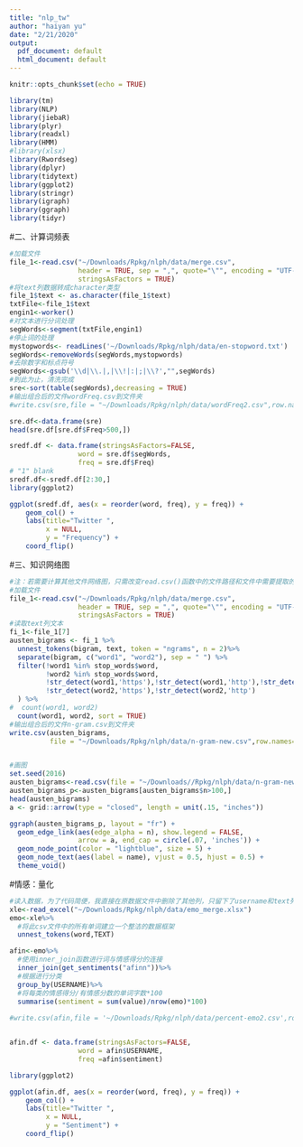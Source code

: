 ```yaml
---
title: "nlp_tw"
author: "haiyan yu"
date: "2/21/2020"
output:
  pdf_document: default
  html_document: default
---
```


```r
knitr::opts_chunk$set(echo = TRUE)
```

```r
library(tm)
library(NLP)
library(jiebaR)
library(plyr)
library(readxl)
library(HMM)
#library(xlsx)
library(Rwordseg)
library(dplyr)
library(tidytext)
library(ggplot2)
library(stringr)
library(igraph)
library(ggraph)
library(tidyr)

```
#二、计算词频表
```r
#加载文件
file_1<-read.csv("~/Downloads/Rpkg/nlph/data/merge.csv",
                 header = TRUE, sep = ",", quote="\"", encoding = "UTF-8",
                 stringsAsFactors = TRUE)
#将text列数据转成character类型
file_1$text <- as.character(file_1$text)
txtFile<-file_1$text
engin1<-worker()
#对文本进行分词处理
segWords<-segment(txtFile,engin1)
#停止词的处理
mystopwords<- readLines('~/Downloads/Rpkg/nlph/data/en-stopword.txt')
segWords<-removeWords(segWords,mystopwords)
#去除数字和标点符号
segWords<-gsub('\\d|\\.|,|\\!|:|;|\\?',"",segWords)
#到此为止，清洗完成
sre<-sort(table(segWords),decreasing = TRUE)
#输出组合后的文件wordFreq.csv到文件夹
#write.csv(sre,file = "~/Downloads/Rpkg/nlph/data/wordFreq2.csv",row.names=F)

sre.df<-data.frame(sre)
head(sre.df[sre.df$Freq>500,])

sredf.df <- data.frame(stringsAsFactors=FALSE,
                 word = sre.df$segWords,
                 freq = sre.df$Freq)
# "1" blank
sredf.df<-sredf.df[2:30,]
library(ggplot2)

ggplot(sredf.df, aes(x = reorder(word, freq), y = freq)) +
    geom_col() +
    labs(title="Twitter ",
         x = NULL,
         y = "Frequency") +
    coord_flip()

```




#三、知识网络图
```r
#注：若需要计算其他文件网络图，只需改变read.csv()函数中的文件路径和文件中需要提取的列
#加载文件
file_1<-read.csv("~/Downloads/Rpkg/nlph/data/merge.csv",
                 header = TRUE, sep = ",", quote="\"", encoding = "UTF-8",
                 stringsAsFactors = TRUE)
#读取text列文本
fi_1<-file_1[7]
austen_bigrams <- fi_1 %>%
  unnest_tokens(bigram, text, token = "ngrams", n = 2)%>%
  separate(bigram, c("word1", "word2"), sep = " ") %>%
  filter(!word1 %in% stop_words$word,
         !word2 %in% stop_words$word,
         !str_detect(word1,'https'),!str_detect(word1,'http'),!str_detect(word1,'www.ndtv.com'),
         !str_detect(word2,'https'),!str_detect(word2,'http')
  ) %>%
#  count(word1, word2)
  count(word1, word2, sort = TRUE)
#输出组合后的文件n-gram.csv到文件夹
write.csv(austen_bigrams,
          file = "~/Downloads/Rpkg/nlph/data/n-gram-new.csv",row.names=F)


#画图
set.seed(2016)
austen_bigrams<-read.csv(file = "~/Downloads//Rpkg/nlph/data/n-gram-new.csv")
austen_bigrams_p<-austen_bigrams[austen_bigrams$n>100,]
head(austen_bigrams)
a <- grid::arrow(type = "closed", length = unit(.15, "inches"))

ggraph(austen_bigrams_p, layout = "fr") +
  geom_edge_link(aes(edge_alpha = n), show.legend = FALSE,
                 arrow = a, end_cap = circle(.07, 'inches')) +
  geom_node_point(color = "lightblue", size = 5) +
  geom_node_text(aes(label = name), vjust = 0.5, hjust = 0.5) +
  theme_void()
```

#情感：量化
```r
#读入数据，为了代码简便，我直接在原数据文件中删除了其他列，只留下了username和text列，保存为emo_merge.xlsx
xle<-read_excel("~/Downloads/Rpkg/nlph/data/emo_merge.xlsx")
emo<-xle%>%
  #将此csv文件中的所有单词建立一个整洁的数据框架
  unnest_tokens(word,TEXT)

afin<-emo%>%
  #使用inner_join函数进行词与情感得分的连接
  inner_join(get_sentiments("afinn"))%>%
  #根据进行分类
  group_by(USERNAME)%>%
  #将每类的情感得分/有情感分数的单词字数*100
  summarise(sentiment = sum(value)/nrow(emo)*100)
  
#write.csv(afin,file = '~/Downloads/Rpkg/nlph/data/percent-emo2.csv',row.names=F)


afin.df <- data.frame(stringsAsFactors=FALSE,
                 word = afin$USERNAME,
                 freq =afin$sentiment)

library(ggplot2)

ggplot(afin.df, aes(x = reorder(word, freq), y = freq)) +
    geom_col() +
    labs(title="Twitter ",
         x = NULL,
         y = "Sentiment") +
    coord_flip()
```
